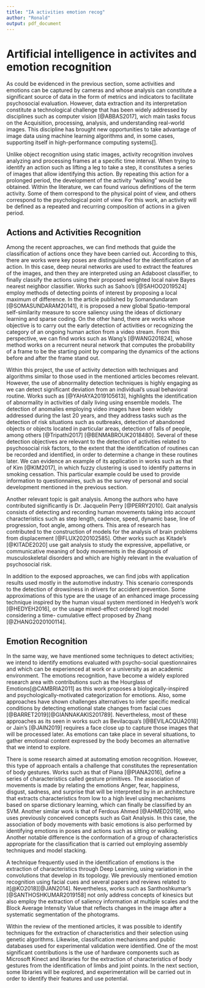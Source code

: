 ```yaml
---
title: "IA activities emotion recog"
author: "Ronald"
output: pdf_document
---
```


# Artificial intelligence in activites and emotion recognition
  
As could be evidenced in the previous section, some activities and emotions can be captured by cameras and whose analysis can constitute a significant source of data in the form of metrics and indicators to facilitate psychosocial evaluation. However, data extraction and its interpretation constitute a technological challenge that has been widely addressed by disciplines such as computer vision [@ABBAS2017], wich main tasks focus on the Acquisition, processing, analysis, and understanding real-world images. This discipline has brought new opportunities to take advantage of image data using machine learning algorithms and, in some cases, supporting itself in high-performance computing systems[].

Unlike object recognition using static images, activity recognition involves analyzing and processing frames at a specific time interval. When trying to identify an action such as lifting a leg to take a step, it constitutes a series of images that allow identifying this action. By repeating this action for a prolonged period, the development of the activity "walking" would be obtained. Within the literature, we can found various definitions of the term activity. Some of them correspond to the physical point of view, and others correspond to the psychological point of view. For this work, an activity will be defined as a repeated and recurring composition of actions in a given period.

## Actions and Activities Recognition

Among the recent approaches, we can find methods that guide the classification of actions once they have been carried out. According to this, there are works were key poses are distinguished for the identification of an action. In this case, deep neural networks are used to extract the features of the images, and then they are interpreted using an Adaboost classifier, to finally classify the actions using their proposed weighted local naive Bayes nearest neighbor classifier. Works such as  Sahoo's [@SAHOO2019524] employ methods of detecting points of interest by proposing a local maximum of difference. In the article published by Somandundaram [@SOMASUNDARAM20141], it is proposed a new global Spatio-temporal self-similarity measure to score saliency using the ideas of dictionary learning and sparse coding. On the other hand, there are works whose objective is to carry out the early detection of activities or recognizing the category of an ongoing human action from a video stream. From this perspective, we can find works such as Wang's [@WANG201824], whose method works on a recurrent neural network that computes the probability of a frame to be the starting point by comparing the dynamics of the actions before and after the frame stand out.

Within this project, the use of activity detection with techniques and algorithms similar to those used in the mentioned articles becomes relevant. However, the use of abnormality detection techniques is highly engaging as we can detect significant deviation from an individual’s usual behavioral routine. Works such as [@YAHAYA2019105613], highlights the identification of abnormality in activities of daily living using ensemble models. The detection of anomalies employing video images have been widely addressed during the last 20 years, and they address tasks such as the detection of risk situations such as outbreaks, detection of abandoned objects or objects located in particular areas, detection of falls of people, among others [@Tripathi2017] [@BENMABROUK2018480]. Several of these detection objectives are relevant to the detection of activities related to psychosocial risk factors, to the extent that the identification of routines can be recorded and identified, in order to determine a change in these routines later. We can evidence an example of its application in works such as that of Kim [@KIM2017], in which fuzzy clustering is used to identify patterns in smoking cessation. This particular example could be used to provide information to questionnaires, such as the survey of personal and social development mentioned in the previous section.

Another relevant topic is gait analysis. Among the authors who have contributed significantly is Dr. Jacquelin Perry [@PERRY2010]. Gait analysis consists of detecting and recording human movements taking into account characteristics such as step length, cadence, speed, dynamic base, line of progression, foot angle, among others. This area of research has contributed to the construction of models for the analysis of brain problems from displacement [@FLUX2020102585]. Other works such as Kitade's [@KITADE2020] use gait analysis to study the expressive, appellative, or communicative meaning of body movements in the diagnosis of musculoskeletal disorders and which are highly relevant in the evaluation of psychosocial risk.
   
In addition to the exposed approaches, we can find jobs with application results used mostly in the automotive industry. This scenario corresponds to the detection of drowsiness in drivers for accident prevention. Some approximations of this type are the usage of an enhanced image processing technique inspired by the human visual system mentioned in Hedyeh's work [@HEDYEH2016], or the usage mixed-effect ordered logit model considering a time- cumulative effect proposed by Zhang [@ZHANG2020100114].  

## Emotion Recognition

In the same way, we have mentioned some techniques to detect activities; we intend to identify emotions evaluated with psycho-social questionnaires and which can be experienced at work or a university as an academic environment. The emotions recognition, have become a widely explored research area with contributions such as the Hourglass of Emotions[@CAMBRIA2011] as this work proposes a  biologically-inspired and psychologically-motivated categorization for emotions. Also, some approaches have shown challenges alternatives to infer specific medical conditions by detecting emotional state changes from facial cues [@BARRET2019][@GIANNAKAKIS201789]. Nevertheless, most of these approaches as its seen in works such as Bevilacqua's [@BEVILACQUA2018] or Jain's [@JAIN2019] requires a face close up to capture those images that will be processed later. As emotions can take place in several situations, to gather emotional content expressed by the body becomes an alternative that we intend to explore.

There is some research aimed at automating emotion recognition. However, this type of approach entails a challenge that constitutes the representation of body gestures. Works such as that of Piana [@PIANA2016], define a series of characteristics called gesture primitives. The association of movements is made by relating the emotions Anger, fear, happiness, disgust, sadness, and surprise that will be interpreted by in an architecture that extracts characteristics from low to a high level using mechanisms based on sparse dictionary learning, which can finally be classified by an SVM. Another similar work is that of Ferdous Ahmed [@AHMED2019], who uses previously conceived concepts such as Gait Analysis. In this case, the association of body movements with basic emotions is also performed by identifying emotions in poses and actions such as sitting or walking. Another notable difference is the conformation of a group of characteristics appropriate for the classification that is carried out employing assembly techniques and model stacking.

A technique frequently used in the identification of emotions is the extraction of characteristics through Deep Learning, using variation in the convolutions that develop in its topology. We previously mentioned emotion recognition using facial cues and several papers and reviews related to it[@KO2018][@JAN2014]. Nevertheless, works such as Santhoshkumar's [@SANTHOSHKUMAR2019158] not only address concepts of kinesics but also employ the extraction of saliency information at multiple scales and the Block Average Intensity Value that reflects changes in the image after a systematic segmentation of the photograms. 

Within the review of the mentioned articles, it was possible to identify techniques for the extraction of characteristics and their selection using genetic algorithms. Likewise, classification mechanisms and public databases used for experimental validation were identified. One of the most significant contributions is the use of hardware components such as Microsoft Kinect and libraries for the extraction of characteristics of body gestures from the identification of limbs and joint points. In the next section, some libraries will be explored, and experimentation will be carried out in order to identify their features and use potential.



